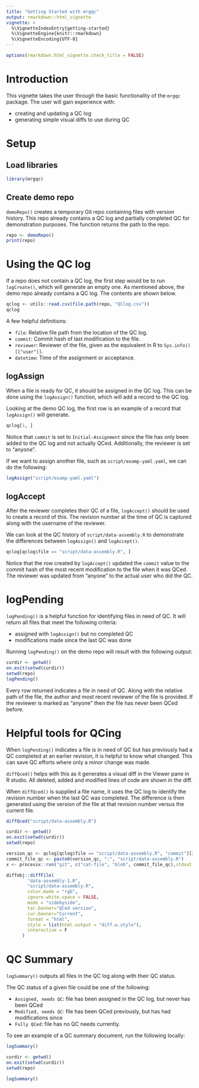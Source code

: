 ```yaml
---
title: "Getting Started with mrgqc"
output: rmarkdown::html_vignette
vignette: >
  %\VignetteIndexEntry{getting-started}
  %\VignetteEngine{knitr::rmarkdown}
  %\VignetteEncoding{UTF-8}
---
```


```r
options(rmarkdown.html_vignette.check_title = FALSE)
```


# Introduction

This vignette takes the user through the basic functionality of the `mrgqc`
package. The user will gain experience with:

- creating and updating a QC log
- generating simple visual diffs to use during QC

# Setup

## Load libraries

```r
library(mrgqc)
```

## Create demo repo

`demoRepo()` creates a temporary Git repo containing files with version history.
This repo already contains a QC log and partially completed QC for demonstration
purposes. The function returns the path to the repo.

```r
repo <- demoRepo()
print(repo)
```

# Using the QC log

If a repo does not contain a QC log, the first step would be to run `logCreate()`,
which will generate an empty one. As mentioned above, the demo repo already 
contains a QC log. The contents are shown below.

```r
qclog <- utils::read.csv(file.path(repo, "QClog.csv"))
qclog
```

A few helpful definitions:

- `file`: Relative file path from the location of the QC log.
- `commit`: Commit hash of last modification to the file.
- `reviewer`: Reviewer of the file, given as the equivalent in R to `Sys.info()[["user"]]`.
- `datetime`: Time of the assignment or acceptance.

## logAssign

When a file is ready for QC, it should be assigned in the QC log. This
can be done using the `logAssign()` function, which will add a record to the QC
log.

Looking at the demo QC log, the first row is an example of a record that
`logAssign()` will generate.

```r
qclog[1, ]
```

Notice that `commit` is set to `Initial-Assignment` since the file has only been
added to the QC log and not actually QCed. Additionally, the reviewer is set to
"anyone". 

If we want to assign another file, such as `script/examp-yaml.yaml`, we can do 
the following:

```r
logAssign("script/examp-yaml.yaml")
```

## logAccept

After the reviewer completes their QC of a file, `logAccept()` should be used to
create a record of this. The revision number at the time of QC is captured along
with the username of the reviewer. 

We can look at the QC history of `script/data-assembly.R` to demonstrate the
differences between `logAssign()` and `logAccept()`.

```r
qclog[qclog$file == "script/data-assembly.R", ]
```

Notice that the row created by `logAccept()` updated the `commit` value to the
commit hash of the most recent modification to the file when it was QCed. The 
reviewer was updated from "anyone" to the actual user who did the QC.

# logPending

`logPending()` is a helpful function for identifying files in need of QC. 
It will return all files that meet the following criteria:

- assigned with `logAssign()` but no completed QC
- modifications made since the last QC was done

Running `logPending()` on the demo repo will result with the following output:

```r
curdir <- getwd()
on.exit(setwd(curdir))
setwd(repo)
logPending()
```

Every row returned indicates a file in need of QC. Along with the relative 
path of the file, the author and most recent reviewer of the file is 
provided. If the reviewer is marked as "anyone" then the file has never 
been QCed before.

# Helpful tools for QCing

When `logPending()` indicates a file is in need of QC but has previously had a 
QC completed at an earlier revision, it is helpful to know what changed. This 
can save QC efforts where only a minor change was made. 

`diffQced()` helps with this as it generates a visual diff in the Viewer pane 
in R studio. All deleted, added and modified lines of code are shown in the diff. 

When `diffQced()` is supplied a file name, it uses the QC log to identify the
revision number when the last QC was completed. The difference is then generated 
using the version of the file at that revision number versus the current file.

```r
diffQced("script/data-assembly.R")
```

```r
curdir <- getwd()
on.exit(setwd(curdir))
setwd(repo)

version_qc <- qclog[qclog$file == "script/data-assembly.R", "commit"][2]
commit_file_qc <- paste0(version_qc, ":", "script/data-assembly.R")
x <- processx::run("git", c("cat-file", "blob", commit_file_qc),stdout = "data-assembly-1.R")

diffobj::diffFile(
        "data-assembly-1.R",
        "script/data-assembly.R",
        color.mode = "rgb",
        ignore.white.space = FALSE,
        mode = "sidebyside",
        tar.banner="QCed version",
        cur.banner="Current",
        format = "html",
        style = list(html.output = "diff.w.style"),
        interactive = F
      )
```

# QC Summary

`logSummary()` outputs all files in the QC log along with their QC status.

The QC status of a given file could be one of the following:

- `Assigned, needs QC`: file has been assigned in the QC log, but never has been QCed
- `Modified, needs QC`: file has been QCed previously, but has had modifications since
- `Fully QCed`: file has no QC needs currently. 

To see an example of a QC summary document, run the following locally:

```r
logSummary()
```

```r
curdir <- getwd()
on.exit(setwd(curdir))
setwd(repo)

logSummary()
```

